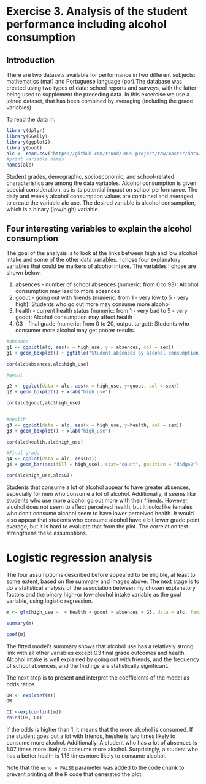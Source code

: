 
# Exercise 3. Analysis of the student performance including alcohol consumption
## Introduction

There are two datasets available for performance in two different subjects: mathematics (mat) and Portuguese language (por).The database was created using two types of data: school reports and surveys, with the latter being used to supplement the preceding data. In this excercise we use a joined dataset, that has been combined by averaging (including the grade variables). 

To read the data in.

```r

library(dplyr)
library(GGally)
library(ggplot2)
library(boot)
alc <- read.csv("https://github.com/rsund/IODS-project/raw/master/data/alc.csv", sep = "," ,header=TRUE)
#print variable names
names(alc)

```

Student grades, demographic, socioeconomic, and school-related characteristics are among the data variables.
Alcohol consumption is given special consideration, as is its potential impact on school performance.
The daily and weekly alcohol consumption values are combined and averaged to create the variable alc use.
The desired variable is alcohol consumption, which is a binary (low/high) variable. 


## Four interesting variables to explain the alcohol consumption

The goal of the analysis is to look at the links between high and low alcohol intake and some of the other data variables.
I chose four explanatory variables that could be markers of alcohol intake. The variables I chose are shown below.

1. absences - number of school absences (numeric: from 0 to 93): Alcohol consumption may lead to more absences 
2. goout - going out with friends (numeric: from 1 - very low to 5 - very high): Students who go out more may consume more alcohol
3. health - current health status (numeric: from 1 - very bad to 5 - very good): Alcohol consumption may affect health
4. G3 - final grade (numeric: from 0 to 20, output target): Students who consumer more alcohol may get poorer results. 

```r
#absence
g1 <- ggplot(alc, aes(x = high_use, y = absences, col = sex))
g1 + geom_boxplot() + ggtitle("Student absences by alcohol consumption and sex")

cor(alc$absences,alc$high_use)

#goout

g2 <- ggplot(data = alc, aes(x = high_use, y=goout, col = sex))
g2 + geom_boxplot() + xlab("high_use")

cor(alc$goout,alc$high_use)


#health
g3 <- ggplot(data = alc, aes(x = high_use, y=health, col = sex))
g3 + geom_boxplot() + xlab("high_use")

cor(alc$health,alc$high_use)

#Final grade
g4 <- ggplot(data = alc, aes(G3))
g4 + geom_bar(aes(fill = high_use), stat="count", position = "dodge2") + xlab('G3')

cor(alc$high_use,alc$G3)

```

Students that consume a lot of alcohol appear to have greater absences, especially for men who consume a lot of alcohol. Additionally, it seems like students who use more alcohol go out more with their friends. However, alcohol does not seem to affect perceived health, but it looks like females who don't consume alcohol seem to have lower perceived health. It would also appear that students who consume alcohol have a bit lower grade point average, but it is hard to evaluate that from the plot. The correlation test strengthens these assumptions. 


# Logistic regression analysis

The four assumptioms described before appeared to be eligible, at least to some extent, based on the summary and images above.
The next stage is to do a statistical analysis of the association between my chosen explanatory factors and the binary high-or low-alcohol intake variable as the goal variable, using logistic regression. 

```r
m <- glm(high_use ~  + health + goout + absences + G3, data = alc, family = "binomial")

summary(m)

coef(m)
```

The fitted model's summary shows that alcohol use has a relatively strong link with all other variables except G3 final grade outcomes and health. Alcohol intake is well explained by going out with friends, and the frequency of school absences, and the findings are statistically significant. 

The next step is to present and interpret the coefficients of the model as odds ratios.

```r
OR <- exp(coef(m))
OR

CI <-exp(confint(m))
cbind(OR, CI)
```

If the odds is higher than 1, it means that the more alcohol is consumed. If the student goes out a lot with friends, he/she is two times likely to consume more alcohol. Additionally, A student who has a lot of absences is 1.07 times more likely to consume more alcohol. Surprisingly, a student who has a better health is 1.16 times more likely to consume alcohol.


Note that the `echo = FALSE` parameter was added to the code chunk to prevent printing of the R code that generated the plot.
